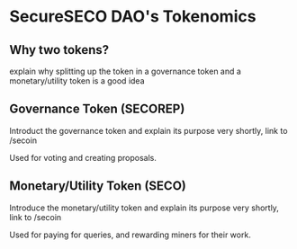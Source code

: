 # SecureSECO DAO's Tokenomics

## Why two tokens?

explain why splitting up the token in a governance token and a monetary/utility token is a good idea

## Governance Token (SECOREP)

Introduct the governance token and explain its purpose very shortly, link to /secoin

Used for voting and creating proposals.

## Monetary/Utility Token (SECO)

Introduce the monetary/utility token and explain its purpose very shortly, link to /secoin

Used for paying for queries, and rewarding miners for their work.
